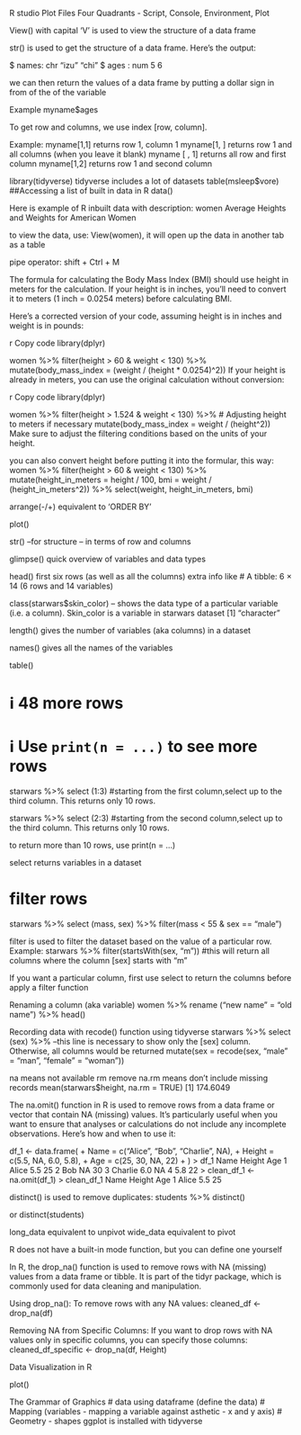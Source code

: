R studio
Plot
Files 
Four Quadrants - Script, Console, Environment, Plot


View() with capital 'V' is used to view the structure of a data frame

str() is used to get the structure of a data frame. Here's the output:

 $ names: chr  "izu" "chi"
 $ ages : num  5 6
 
 we can then return the values of a data frame by putting a dollar sign in from of the
 of the variable
 
 Example myname$ages
 
 
 To get row and columns, we use index [row, column].
 
 Example: myname[1,1] returns row 1, column 1
 myname[1, ] returns row 1 and all columns (when you leave it blank)
 myname [ , 1] returns all row and first column
 myname[1,2] returns row 1 and second column
 
 library(tidyverse)
 tidyverse includes a lot of datasets
 table(msleep$vore)
 ##Accessing a list of built in data in R
 data()
 
 Here is example of R inbuilt data with description:
 women      Average Heights and Weights for American Women
 
 to view the data, use: View(women), it will open up the data in another tab as a table
 
 
 pipe operator: shift + Ctrl + M
 
 
 
The formula for calculating the Body Mass Index (BMI) should use height in meters for the calculation. If your height is in inches, you'll need to convert it to meters (1 inch = 0.0254 meters) before calculating BMI.

Here's a corrected version of your code, assuming height is in inches and weight is in pounds:

r
Copy code
library(dplyr)

women %>%
  filter(height > 60 & weight < 130) %>%
  mutate(body_mass_index = (weight / (height * 0.0254)^2))
If your height is already in meters, you can use the original calculation without conversion:

r
Copy code
library(dplyr)

women %>%
  filter(height > 1.524 & weight < 130) %>%  # Adjusting height to meters if necessary
  mutate(body_mass_index = weight / (height^2))
Make sure to adjust the filtering conditions based on the units of your height.

you can also convert height before putting it into the formular, this way:
women %>%
  filter(height > 60 & weight < 130) %>% 
  mutate(height_in_meters = height / 100, 
         bmi = weight / (height_in_meters^2)) %>% 
  select(weight, height_in_meters, bmi)
 
 arrange(-/+) equivalent to 'ORDER BY'
 
plot()

str() –for structure – in terms of row and columns

glimpse() quick overview of variables and data types

head() first six rows (as well as all the columns) extra info like # A tibble: 6 × 14 (6 rows and 14 variables)

class(starwars$skin_color) – shows the data type of a particular variable (i.e. a column). Skin_color is a variable in starwars dataset
[1] "character"

length() gives the number of variables (aka columns) in a dataset

names() gives all the names of the variables

table()

 
 
 
# ℹ 48 more rows
# ℹ Use `print(n = ...)` to see more rows

 
 
 starwars %>% 
  select (1:3) #starting from the first column,select up to the third column. This returns only 10 rows.
  
  starwars %>% 
  select (2:3) #starting from the second column,select up to the third column. This returns only 10 rows.
  
  to return more than 10 rows, use print(n = ...)
  
  select returns variables in a dataset
  
# filter rows
starwars %>% 
  select (mass, sex) %>% 
  filter(mass < 55 &
           sex == "male")
  
  filter is used to filter the dataset based on the value of a particular row. Example:
  starwars %>% 
  filter(startsWith(sex, "m")) #this will return all columns where the column [sex] starts with "m"
  
  If you want a particular column, first use select to return the columns before apply a filter function
  
  Renaming a column (aka variable)
  women %>% 
  rename ("new name" = "old name") %>% 
  head()
 

 Recording data with recode() function using tidyverse
 starwars %>% 
  select (sex) %>% --this line is necessary to show only the [sex] column. Otherwise, all columns would be returned
  mutate(sex = recode(sex, "male" = "man",
                      "female" = "woman"))
                      
  na means not available
  rm remove
  na.rm means don't include missing records
   mean(starwars$height, na.rm = TRUE)
[1] 174.6049
  
  The na.omit() function in R is used to remove rows from a data frame or vector that contain NA (missing) values. It’s particularly useful when you want to ensure that analyses or calculations do not include any incomplete observations. Here’s how and when to use it:
  
   df_1 <- data.frame(
+     Name = c("Alice", "Bob", "Charlie", NA),
+     Height = c(5.5, NA, 6.0, 5.8),
+     Age = c(25, 30, NA, 22)
+ )
> df_1
     Name Height Age
1   Alice    5.5  25
2     Bob     NA  30
3 Charlie    6.0  NA
4    <NA>    5.8  22
> clean_df_1 <- na.omit(df_1)
> clean_df_1
   Name Height Age
1 Alice    5.5  25

distinct() is used to remove duplicates:
students %>% 
  distinct()
  
  or 
distinct(students)

long_data equivalent to unpivot
wide_data equivalent to pivot

R does not have a built-in mode function, but you can define one yourself

In R, the drop_na() function is used to remove rows with NA (missing) values from a data frame or tibble. It is part of the tidyr package, which is commonly used for data cleaning and manipulation.

Using drop_na():
To remove rows with any NA values:
cleaned_df <- drop_na(df)



Removing NA from Specific Columns:
If you want to drop rows with NA values only in specific columns, you can specify those columns:
cleaned_df_specific <- drop_na(df, Height)

Data Visualization in R

plot()

The Grammar of Graphics
# data  using dataframe (define the data)
# Mapping (variables - mapping a variable against asthetic - x and y axis)
# Geometry - shapes
ggplot is installed with tidyverse
